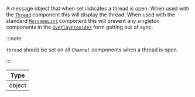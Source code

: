 A message object that when set indicates a thread is open.
When used with the [`Thread`](/reactnative/ui-components/thread) component this will display the thread.
When used with the standard [`MessageList`](/reactnative/ui-components/message-list) component this will prevent any singleton components in the [`OverlayProvider`](/reactnative/core-components/overlay-provider) form getting out of sync.

:::note

`thread` should be set on all `Channel` components when a thread is open.

:::

| Type   |
| ------ |
| object |
